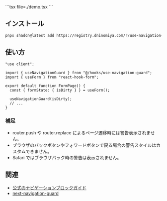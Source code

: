 
<DemoCanvas>
  <DemoPreview>
    <Demo />
  </DemoPreview>
  <DemoCode>
    ```tsx file=./demo.tsx
    ```
  </DemoCode>
</DemoCanvas>

## インストール

```bash
pnpx shadcn@latest add https://registry.dninomiya.com/r/use-navigation-guard.json
```

## 使い方

```tsx
"use client";

import { useNavigationGuard } from "@/hooks/use-navigation-guard";
import { useForm } from "react-hook-form";

export default function FormPage() {
  const { formState: { isDirty } } = useForm();

  useNavigationGuard(isDirty);
  // ...
}
```

### 補足

- router.push や router.replace によるページ遷移時には警告表示されません。
- ブラウザのバックボタンやフォワードボタンで戻る場合の警告スタイルはカスタムできません。
- Safari ではブラウザバック時の警告は表示されません。

## 関連

- [公式のナビゲーションブロックガイド](https://nextjs.org/docs/app/api-reference/components/link#blocking-navigation)
- [next-navigation-guard](https://github.com/LayerXcom/next-navigation-guard)